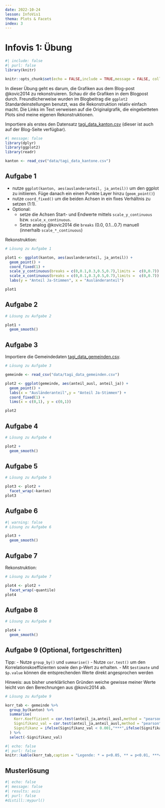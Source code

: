 ```yaml
---
date: 2022-10-24
lesson: InfoVis1
thema: Plots & Facets
index: 3
---
```


# Infovis 1: Übung

```r
#| include: false
#| purl: false
library(knitr)

knitr::opts_chunk$set(echo = FALSE,include = TRUE,message = FALSE, collapse=TRUE) 
```

In dieser Übung geht es darum, die Grafiken aus dem Blog-post @kovic2014 zu rekonstruieren. Schau dir die Grafiken in dem Blogpost durch. Freundlicherweise wurden im Blogbeitrag die `ggplot2` Standardeinstellungen benutzt, was die Rekonstruktion relativ einfach macht. Die Links im Text verweisen auf die Originalgrafik, die eingebetteten Plots sind meine eigenen Rekonstruktionen. 

Importiere als erstes den Datensatz [tagi_data_kanton.csv](https://moodle.zhaw.ch/mod/resource/view.php?id=602257) (dieser ist auch auf der Blog-Seite verfügbar).

```r
#| message: false
library(dplyr)
library(ggplot2)
library(readr)

kanton <- read_csv("data/tagi_data_kantone.csv") 
```

## Aufgabe 1

- nutze `ggplot(kanton, aes(auslanderanteil, ja_anteil))` um den ggplot zu initiieren. Füge danach ein einen Punkte Layer hinzu (`geom_point()`)
- nutze `coord_fixed()` um die beiden Achsen in ein fixes Verhältnis zu setzen (1:1).
- Optional: 
  - setze die Achsen Start- und Endwerte mittels `scale_y_continuous` bzw. `scale_x_continuous`.
  - Setze analog @kovic2014 die `breaks` (0.0, 0.1...0.7) manuell (innerhalb `scale_*_continuous`)

Rekonstruktion:

```r
# Lösung zu Aufgabe 1

plot1 <- ggplot(kanton, aes(auslanderanteil, ja_anteil)) +
  geom_point() +
  coord_fixed(1) +
  scale_y_continuous(breaks = c(0,0.1,0.3,0.5,0.7),limits =  c(0,0.7)) +
  scale_x_continuous(breaks = c(0,0.1,0.3,0.5,0.7),limits =  c(0,0.7)) +
  labs(y = "Anteil Ja-Stimmen", x = "Ausländeranteil")

plot1
```

## Aufgabe 2

```r
# Lösung zu Aufgabe 2

plot1 +
  geom_smooth()
```

## Aufgabe 3

Importiere die Gemeindedaten [tagi_data_gemeinden.csv](https://moodle.zhaw.ch/mod/resource/view.php?id=602260).
```r
# Lösung zu Aufgabe 3

gemeinde <- read_csv("data/tagi_data_gemeinden.csv")

plot2 <- ggplot(gemeinde, aes(anteil_ausl, anteil_ja)) +
  geom_point() +
  labs(x = "Ausländeranteil",y = "Anteil Ja-Stimmen") +
  coord_fixed(1) +
  lims(x = c(0,1), y = c(0,1))

plot2
```

## Aufgabe 4

```r
# Lösung zu Aufgabe 4

plot2 +
  geom_smooth()
```

## Aufgabe 5

```r
# Lösung zu Aufgabe 5

plot3 <- plot2 +
  facet_wrap(~kanton)
plot3
```

## Aufgabe 6

```r
#| warning: false
# Lösung zu Aufgabe 6

plot3 +
  geom_smooth()
```


## Aufgabe 7

Rekonstruktion:

```r
# Lösung zu Aufgabe 7

plot4 <- plot2 +
  facet_wrap(~quantile)
plot4
```

## Aufgabe 8

```r
# Lösung zu Aufgabe 8

plot4 +
  geom_smooth()
```

## Aufgabe 9 (Optional, fortgeschritten)

Tipp: 
- Nutze `group_by()` und `summarise()`
- Nutze `cor.test()` um den Korrelationskoeffizienten sowie den p-Wert zu erhalten. 
- Mit `$estimate` und `$p.value` können die entsprechenden Werte direkt angesprochen werden

Hinweis: aus bisher unerklärlichen Gründen weiche gewisse meiner Werte leicht von den Berechnungen aus @kovic2014 ab.

```r
# Lösung zu Aufgabe 9

korr_tab <- gemeinde %>%
  group_by(kanton) %>%
  summarise(
    Korr.Koeffizient = cor.test(anteil_ja,anteil_ausl,method = "pearson")$estimate,
    Signifikanz_val = cor.test(anteil_ja,anteil_ausl,method = "pearson")$p.value,
    Signifikanz = ifelse(Signifikanz_val < 0.001,"***",ifelse(Signifikanz_val<0.01,"**",ifelse(Signifikanz_val<0.05,"*","-")))
  ) %>%
  select(-Signifikanz_val)

```

```r
#| echo: false
#| purl: false
knitr::kable(korr_tab,caption = "Legende: * = p<0.05, ** = p<0.01, ***=p<0.001.")
```

## Musterlösung

```r
#| echo: false
#| message: false
#| results: asis
#| purl: false
#distill::mypurl()
```